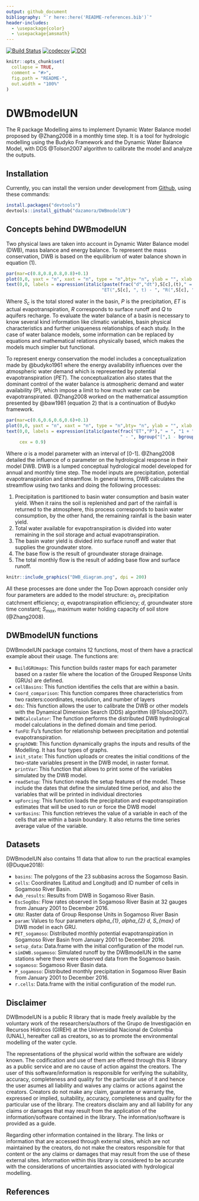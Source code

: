 ```yaml
---
output: github_document
bibliography: "`r here::here('README-references.bib')`"
header-includes:
  - \usepackage{color}
  - \usepackage{amsmath}
---
```


<!-- README.md is generated from README.Rmd. Please edit that file -->

[![Build Status](https://travis-ci.com/dazamora/DWBmodelUN.svg?branch=master)](https://travis-ci.com/dazamora/DWBmodelUN)
[![codecov](https://codecov.io/gh/dazamora/DWBmodelUN/branch/master/graph/badge.svg)](https://codecov.io/gh/dazamora/DWBmodelUN)
[![DOI](https://zenodo.org/badge/DOI/10.5281/zenodo.3813037.svg)](https://doi.org/10.5281/zenodo.3813037)


```r
knitr::opts_chunk$set(
  collapse = TRUE,
  comment = "#>",
  fig.path = "README-",
  out.width = "100%"
)
```
# DWBmodelUN
The R package Modelling aims to implement Dynamic Water Balance model proposed by @Zhang2008 in a monthly time step. It is a tool for hydrologic modelling using the Budyko Framework and the Dynamic Water Balance Model, with DDS @Tolson2007 algorithm to calibrate the model and analyze the outputs.

## Installation
Currently, you can install the version under development from [Github](https://github.com/dazamora/DWBmodelUN), using these commands:

```r
install.packages("devtools")
devtools::install_github("dazamora/DWBmodelUN")
```

## Concepts behind DWBmodelUN
Two physical laws are taken into account in Dynamic Water Balance model (DWB), mass balance and energy balance. To represent the mass conservation, DWB is based on the equilibrium of water balance shown in equation (1).

```r
par(mar=c(0.8,0.8,0.8,0.8)+0.1)
plot(0,0, yaxt = "n", xaxt = "n", type = "n",bty= "n", ylab = "", xlab = "")
text(0,0, labels = expression(italic(paste(frac("d","dt"),S[c],(t)," = ", "P(",S[c], ", t) - ",
                                    "ET(",S[c], ", t) - ", "R(",S[c], ", t) - ","Q(",S[c], ", t)", "   [eq.1]", sep =""))), cex = 0.9,  font = 3, family = "sans")
```

Where $S_{c}$ is the total stored water in the basin, *P* is the precipitation, *ET* is actual evapotranspiration, *R* corresponds to surface runoff and *Q* to aquifers recharge. To evaluate the water balance of a basin is necessary to know several kind information like climatic variables, basin physical characteristics and further uniqueness relationships of each study. In the case of water balance models, some information can be replaced by equations and mathematical relations physically based, which makes the models much simpler but functional.

To represent energy conservation the model includes a conceptualization made by @budyko1961 where the energy availability influences over the atmospheric water demand which is represented by potential evapotranspiration (*PET*). The conceptualization also states that the dominant control of the water balance is atmospheric demand and water availability (P), which impose a limit to how much water can be evapotranspirated. @Zhang2008 worked on the mathematical assumption presented by @baw1981 (equation 2) that is a continuation of Budyko framework.

```r
par(mar=c(0.6,0.6,0.6,0.6)+0.1)
plot(0,0, yaxt = "n", xaxt = "n", type = "n",bty= "n", ylab = "", xlab = "")
text(0,0, labels = expression(italic(paste(frac("ET","P")," = ", "1 + ", frac("PET","P"), 
                                           " - ", bgroup("[",1 - bgroup("(",frac("PET", "P"), ")")^(frac(1,1+alpha)), "]")^(1+alpha), "  [eq.2]", sep =""))), 
     cex = 0.9)
```

Where $\alpha$ is a model parameter with an interval of [0-1]. @Zhang2008 detailed the influence of α parameter on the hydrological response in their model DWB.
DWB is a lumped conceptual hydrological model developed for annual and monthly time step. The model inputs are precipitation, potential evapotranspiration and streamflow. In general terms, DWB calculates the streamflow using two tanks and doing the following processes:

1. Precipitation is partitioned to basin water consumption and basin water yield. When it       rains the soil is replenished and part of the rainfall is returned to the atmosphere, this    process corresponds to basin water consumption, by the other hand, the remaining rainfall is   the basin water yield.
2. Total water available for evapotranspiration is divided into water remaining in the soil     storage and actual evapotranspiration.
3. The basin water yield is divided into surface runoff and water that supplies the             groundwater store.
4. The base flow is the result of groundwater storage drainage.
5. The total monthly flow is the result of adding base flow and surface runoff.

```r
knitr::include_graphics("DWB_diagram.png", dpi = 200)
```

All these processes are done under the Top Down approach consider only four parameters are added to the model structure: $\alpha_{1}$, precipitation catchment efficiency; $\alpha$, evapotranspiration efficiency; *d*, groundwater store time constant; $S_{max}$, maximum water holding capacity of soil store (@Zhang2008).

## DWBmodelUN functions
DWBmodelUN package contains 12 functions, most of them have a practical example about their usage. The functions are:

* `BuildGRUmaps`: This function builds raster maps for each parameter based on a raster file where the location of the Grouped Response Units (GRUs) are defined. 
* `cellBasins`: This function identifies the cells that are within a basin.
*	`Coord_comparison`: This function compares three characteristics from two   rasters:coordinates, resolution, and number of layers
*	`dds`: This function allows the user to calibrate the DWB or other models with the Dynamical Dimension Search (DDS) algorithm (@Tolson2007). 
*	`DWBCalculator`: The function performs the distributed DWB hydrological model calculations in the defined domain and time period.
*	`funFU`: Fu's function for relationship between precipitation and potential evapotranspiration.
*	`graphDWB`: This function dynamically graphs the inputs and results of the Modelling. It has four types of graphs.
* `init_state`: This function uploads or creates the initial conditions of the two-state variables present in the DWB model, in raster format. 
* `printVar`: This function that allows to print some of the variables simulated by the DWB model.
*	`readSetup`: This function reads the setup features of the model. These include the dates that define the simulated time period, and also the variables that will be printed in individual directories
* `upForcing`: This function loads the precipitation and evapotranspiration estimates that will be used to run or force the DWB model 
* `varBasins`: This function retrieves the value of a variable in each of the cells that are within a basin boundary. It also returns the time series average value of the variable.

## Datasets
DWBmodelUN also contains 11 data that allow to run the practical examples (@Duque2018): 

* `basins`: The polygons of the 23 subbasins across the Sogamoso Basin.
*	`cells`: Coordinates (Latitud and Longitud) and ID number of cells in Sogamoso River Basin.
*	`dwb_results`: Results from DWB in Sogamoso River Basin.
* `EscSogObs`: Flow rates observed in Sogamoso River Basin at 32 gauges from January 2001 to December 2016.
* `GRU`: Raster data of Group Response Units in Sogamoso River Basin  
*	`param`: Values to four parameters *alpha_{1}*, *alpha_{2}* *d*, *S_{max}* of DWB model in each GRU. 
*	`PET_sogamoso`: Distributed monthly potential evapotranspiration in Sogamoso River Basin from January 2001 to December 2016.
* `setup_data`: Data.frame with the initial configuration of the model run.
* `simDWB.sogamoso`: Simulated runoff by the DWBmodelUN in the same stations where there were observed data from the Sogamoso basin.	
*	`sogamoso`: Sogamoso River Basin data.
*	`P_sogamoso`: Distributed monthly precipitation in Sogamoso River Basin from January 2001 to December 2016.
*	`r.cells`: Data.frame with the initial configuration of the model run.

## Disclaimer
DWBmodelUN is a public R library that is made freely available by the voluntary work of the researchers/authors of the Grupo de Investigación en Recursos Hídricos (GIREH) at the Universidad Nacional de Colombia (UNAL), hereafter call as creators, so as to promote the environmental modelling of the water cycle.

The representations of the physical world within the software are widely known. The codification and use of them are offered through this R library as a public service and are no cause of action against the creators. The user of this software/information is responsible for verifying the suitability, accuracy, completeness and quality for the particular use of it and hence the user asumes all liability and waives any claims or actions against the creators. Creators do not make any claim, guarantee or warranty the, expressed or implied, suitability, accuracy, completeness and quality for the particular use of the library. The creators disclaim any and all liability for any claims or damages that may result from the application of the information/software contained in the library. The information/software is provided as a guide.

Regarding other information contained in the library. The links or information that are accessed through external sites, which are not maintained by the creators, do not make the creators responsible for that content or the any claims or damages that may result from the use of these external sites. Information within this library is considered to be accurate with the considerations of uncertainties associated with hydrological modelling. 

## References
